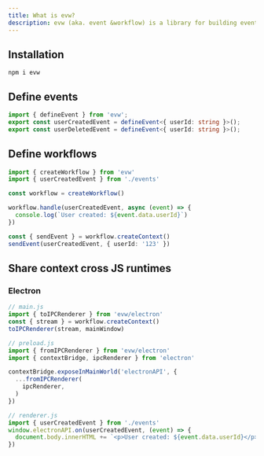 ```yaml
---
title: What is evw?
description: evw (aka. event &workflow) is a library for building event-driven application in JavaScript/TypeScript.
---
```


## Installation

```package-install
npm i evw
```

## Define events

```ts
import { defineEvent } from 'evw';
export const userCreatedEvent = defineEvent<{ userId: string }>();
export const userDeletedEvent = defineEvent<{ userId: string }>();
```

## Define workflows

```ts
import { createWorkflow } from 'evw'
import { userCreatedEvent } from './events'

const workflow = createWorkflow()

workflow.handle(userCreatedEvent, async (event) => {
  console.log(`User created: ${event.data.userId}`)
})

const { sendEvent } = workflow.createContext()
sendEvent(userCreatedEvent, { userId: '123' })
```

## Share context cross JS runtimes

### Electron

```ts
// main.js
import { toIPCRenderer } from 'evw/electron'
const { stream } = workflow.createContext()
toIPCRenderer(stream, mainWindow)
```

```ts
// preload.js
import { fromIPCRenderer } from 'evw/electron'
import { contextBridge, ipcRenderer } from 'electron'

contextBridge.exposeInMainWorld('electronAPI', {
  ...fromIPCRenderer(
    ipcRenderer,
  )
})
```

```ts
// renderer.js
import { userCreatedEvent } from './events'
window.electronAPI.on(userCreatedEvent, (event) => {
  document.body.innerHTML += `<p>User created: ${event.data.userId}</p>`
})
```
